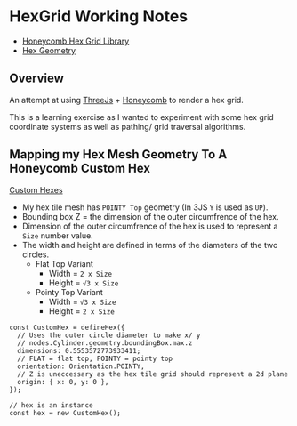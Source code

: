 # HexGrid Working Notes

- [Honeycomb Hex Grid Library][2]
- [Hex Geometry][3]

## Overview

An attempt at using [ThreeJs][1] + [Honeycomb][2] to render a hex grid.

This is a learning exercise as I wanted to experiment with some hex grid coordinate systems as well as
pathing/ grid traversal algorithms.

## Mapping my Hex Mesh Geometry To A Honeycomb Custom Hex

[Custom Hexes](https://abbekeultjes.nl/honeycomb/guide/custom-hexes.html#custom-hexes)

- My hex tile mesh has `POINTY Top` geometry (In 3JS `Y` is used as `UP`).
- Bounding box Z = the dimension of the outer circumfrence of the hex.
- Dimension of the outer circumfrence of the hex is used to represent a `Size` number value.
- The width and height are defined in terms of the diameters of the two circles.
  - Flat Top Variant
    - Width = `2 x Size`
    - Height = `√3 x Size`
  - Pointy Top Variant
    - Width = `√3 x Size`
    - Height = `2 x Size`

```tsx
const CustomHex = defineHex({
  // Uses the outer circle diameter to make x/ y
  // nodes.Cylinder.geometry.boundingBox.max.z
  dimensions: 0.5553572773933411;
  // FLAT = flat top, POINTY = pointy top
  orientation: Orientation.POINTY,
  // Z is uneccessary as the hex tile grid should represent a 2d plane
  origin: { x: 0, y: 0 },
});

// hex is an instance
const hex = new CustomHex();
```

[1]: https://threejs.org/ "ThreeJs"
[2]: https://abbekeultjes.nl/honeycomb/guide/getting-started.html "Honeycomb"
[3]: https://www.redblobgames.com/grids/hexagons/#basics "Hex Geometry"
